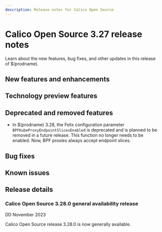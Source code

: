 ```yaml
---
description: Release notes for Calico Open Source
---
```


# Calico Open Source 3.27 release notes

Learn about the new features, bug fixes, and other updates in this release of $(prodname).

## New features and enhancements

## Technology preview features

## Deprecated and removed features

* In $(prodname) 3.28, the Felix configuration parameter `BPFKubeProxyEndpointSlicesEnabled` is deprecated and is planned to be removed in a future release.
  This function no longer needs to be enabled. Now, BPF proxies always accept endpoint slices.

## Bug fixes

<!--
## Security fixes
-->
## Known issues

## Release details

### Calico Open Source 3.28.0 general availability release

DD November 2023

Calico Open Source release 3.28.0 is now generally available.

<!--
### Calico Open Source 3.28.1 bux fix update

DD M YYYY

#### Enhancements

#### Bug fixes

#### How to update

To update an existing installation of Calico Enterprise 3.18, see .

-->
